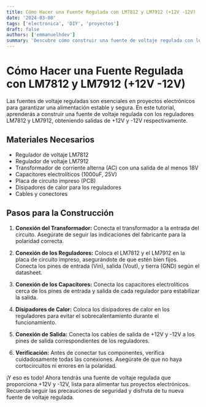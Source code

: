```yaml
---
title: Cómo Hacer una Fuente Regulada con LM7812 y LM7912 (+12V -12V)
date: '2024-03-08'
tags: ['electronica', 'DIY', 'proyectos']
draft: false
authors: ['emmanuelhdev']
summary: 'Descubre cómo construir una fuente de voltaje regulada con los reguladores LM7812 y LM7912 para obtener una salida de +12V y -12V en tus proyectos.'
---
```


# Cómo Hacer una Fuente Regulada con LM7812 y LM7912 (+12V -12V)

Las fuentes de voltaje reguladas son esenciales en proyectos electrónicos para garantizar una alimentación estable y segura. En este tutorial, aprenderás a construir una fuente de voltaje regulada con los reguladores LM7812 y LM7912, obteniendo salidas de +12V y -12V respectivamente.

## Materiales Necesarios

- Regulador de voltaje LM7812
- Regulador de voltaje LM7912
- Transformador de corriente alterna (AC) con una salida de al menos 18V
- Capacitores electrolíticos (1000uF, 25V)
- Placa de circuito impreso (PCB)
- Disipadores de calor para los reguladores
- Cables y conectores

## Pasos para la Construcción

1. **Conexión del Transformador:** Conecta el transformador a la entrada del circuito. Asegúrate de seguir las indicaciones del fabricante para la polaridad correcta.

2. **Conexión de los Reguladores:** Coloca el LM7812 y el LM7912 en la placa de circuito impreso, asegurándote de que estén bien fijos. Conecta los pines de entrada (Vin), salida (Vout), y tierra (GND) según el datasheet.

3. **Conexión de los Capacitores:** Conecta los capacitores electrolíticos cerca de los pines de entrada y salida de cada regulador para estabilizar la salida.

4. **Disipadores de Calor:** Coloca los disipadores de calor en los reguladores para evitar el sobrecalentamiento durante el funcionamiento.

5. **Conexión de Salida:** Conecta los cables de salida de +12V y -12V a los pines de salida correspondientes de los reguladores.

6. **Verificación:** Antes de conectar tus componentes, verifica cuidadosamente todas las conexiones. Asegúrate de que no haya cortocircuitos ni errores en la polaridad.

¡Y eso es todo! Ahora tendrás una fuente de voltaje regulada que proporciona +12V y -12V, lista para alimentar tus proyectos electrónicos. Recuerda seguir las precauciones de seguridad y disfruta de tu nueva fuente de voltaje regulada.
